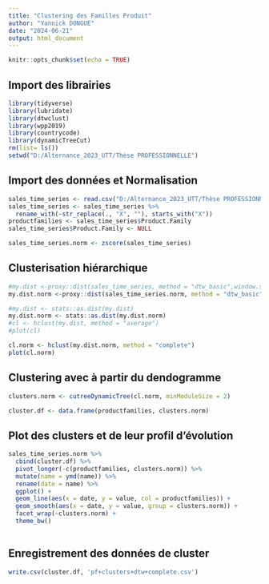 ```yaml
---
title: "Clustering des Familles Produit"
author: "Yannick DONGUE"
date: "2024-06-21"
output: html_document
---
```


```r
knitr::opts_chunk$set(echo = TRUE)
```

## Import des librairies

```r
library(tidyverse)
library(lubridate)
library(dtwclust)
library(wpp2019)
library(countrycode)
library(dynamicTreeCut)
rm(list= ls())
setwd("D:/Alternance_2023_UTT/Thèse PROFESSIONNELLE")
```

## Import des données et Normalisation

```r
sales_time_series <- read.csv("D:/Alternance_2023_UTT/Thèse PROFESSIONNELLE/Product families over time.csv")
sales_time_series <- sales_time_series %>% 
  rename_with(~str_replace(., "X", ""), starts_with("X"))
productfamilies <- sales_time_series$Product.Family
sales_time_series$Product.Family <- NULL

sales_time_series.norm <- zscore(sales_time_series)

```


## Clusterisation hiérarchique

```r
#my.dist <-proxy::dist(sales_time_series, method = "dtw_basic",window.size = NULL, normalize = TRUE)
my.dist.norm <-proxy::dist(sales_time_series.norm, method = "dtw_basic",window.size = NULL, normalize = TRUE)

#my.dist <- stats::as.dist(my.dist)
my.dist.norm <- stats::as.dist(my.dist.norm)
#cl <- hclust(my.dist, method = "average")
#plot(cl)

cl.norm <- hclust(my.dist.norm, method = "complete")
plot(cl.norm)

```

## Clustering avec à partir du dendogramme

```r
clusters.norm <- cutreeDynamicTree(cl.norm, minModuleSize = 2)

cluster.df <- data.frame(productfamilies, clusters.norm)

```


## Plot des clusters et de leur profil d'évolution 

```r

sales_time_series.norm %>% 
  cbind(cluster.df) %>% 
  pivot_longer(-c(productfamilies, clusters.norm)) %>%
  mutate(name = ymd(name)) %>%
  rename(date = name) %>%
  ggplot() +
  geom_line(aes(x = date, y = value, col = productfamilies)) +
  geom_smooth(aes(x = date, y = value, group = clusters.norm)) +
  facet_wrap(~clusters.norm) +
  theme_bw()
 
```


## Enregistrement des données de cluster 

```r
write.csv(cluster.df, 'pf+clusters+dtw+complete.csv')
```


